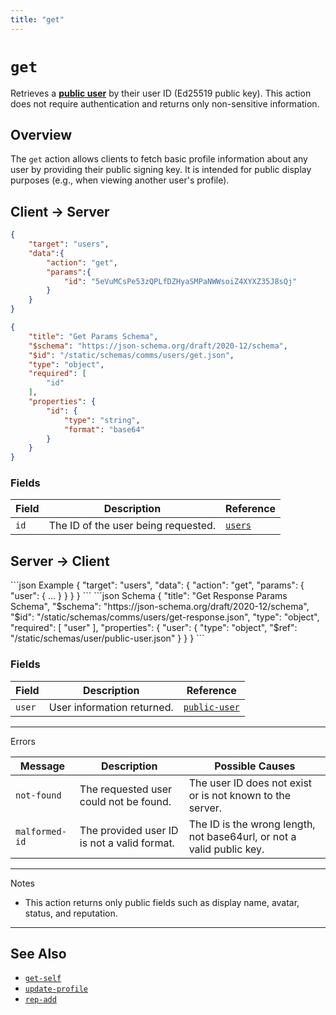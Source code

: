 ```yaml
---
title: "get"
---
```


# `get`

Retrieves a [**public user**](/protocol/definitions/users/data#public-user-structure) by their user ID (Ed25519 public key). This action does not require authentication and returns only non-sensitive information.

## Overview

The `get` action allows clients to fetch basic profile information about any user by providing their public signing key. It is intended for public display purposes (e.g., when viewing another user's profile).

## Client → Server

<CodeGroup>

```json Example
{
    "target": "users",
    "data":{
        "action": "get",
        "params":{
            "id": "5eVuMCsPe53zQPLfDZHyaSMPaNWWsoiZ4XYXZ35J8sQj"
        }
    }
}
```
```json Schema
{
    "title": "Get Params Schema",
    "$schema": "https://json-schema.org/draft/2020-12/schema",
    "$id": "/static/schemas/comms/users/get.json",
    "type": "object",
    "required": [
        "id"
    ],
    "properties": {
        "id": {
            "type": "string",
            "format": "base64"
        }
    }
}
```

</CodeGroup>

### Fields

| Field | Description                         | Reference                                           |
|-------|-------------------------------------|-----------------------------------------------------|
| `id`  | The ID of the user being requested. | [`users`](/protocol/definitions/users/identity.mdx) |

## Server → Client

<CodeGroup>
```json Example
{
    "target": "users",
    "data": {
        "action": "get",
        "params": {
            "user": {  ...  }
        }
    }
}
```
```json Schema
{
    "title": "Get Response Params Schema",
    "$schema": "https://json-schema.org/draft/2020-12/schema",
    "$id": "/static/schemas/comms/users/get-response.json",
    "type": "object",
    "required": [
        "user"
    ],
    "properties": {
        "user": {
            "type": "object",
            "$ref": "/static/schemas/user/public-user.json"
        }
    }
}
```
</CodeGroup>

### Fields

| Field  | Description                | Reference                                                                   |
|--------|----------------------------|-----------------------------------------------------------------------------|
| `user` | User information returned. | [`public-user`](/protocol/definitions/users/data.mdx#public-user-structure) |

---

<Danger>Errors</Danger>

| Message        | Description                                 | Possible Causes                                                       |
|----------------|---------------------------------------------|-----------------------------------------------------------------------|
| `not-found`    | The requested user could not be found.      | The user ID does not exist or is not known to the server.             |
| `malformed-id` | The provided user ID is not a valid format. | The ID is the wrong length, not base64url, or not a valid public key. |

---

<Note>Notes</Note>

- This action returns only public fields such as display name, avatar, status, and reputation.

---

## See Also

- [`get-self`](/protocol/users/get-self.mdx)
- [`update-profile`](/protocol/users/update-profile.mdx)
- [`rep-add`](/protocol/users/rep-add.mdx)